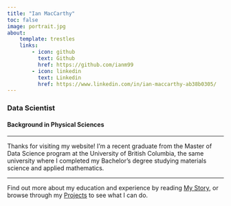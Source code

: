 ```yaml
---
title: "Ian MacCarthy"
toc: false
image: portrait.jpg
about:
    template: trestles
    links:
        - icon: github
          text: Github
          href: https://github.com/ianm99
        - icon: linkedin
          text: Linkedin
          href: https://www.linkedin.com/in/ian-maccarthy-ab38b0305/
---
```


### Data Scientist 

#### Background in Physical Sciences

---

Thanks for visiting my website! I'm a recent graduate from the Master of Data Science program at the University of British Columbia, the same university where I completed my Bachelor's degree studying materials science and applied mathematics.

---

Find out more about my education and experience by reading [My Story](projects.qmd), or browse through my [Projects](projects.qmd) to see what I can do.











